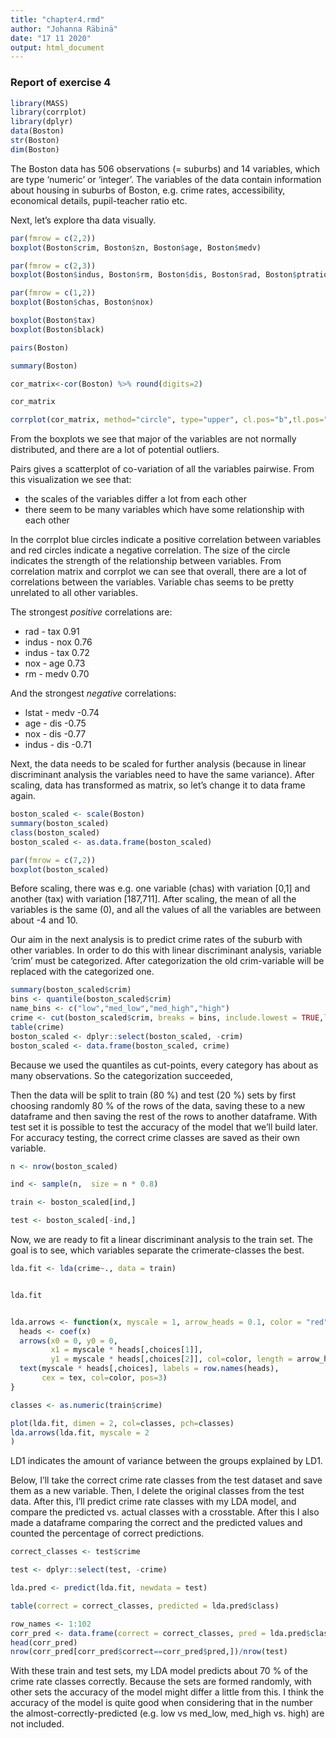 ```yaml
---
title: "chapter4.rmd"
author: "Johanna Räbinä"
date: "17 11 2020"
output: html_document
---
```


### Report of exercise 4



```r
library(MASS)
library(corrplot)
library(dplyr)
data(Boston)
str(Boston)
dim(Boston)

```
The Boston data has 506 observations (= suburbs) and 14 variables, which are type 'numeric' or 'integer'. The variables of the data contain information about housing in suburbs of Boston, e.g. crime rates, accessibility, economical details, pupil-teacher ratio etc.

Next, let's explore tha data visually.
```r
par(fmrow = c(2,2))
boxplot(Boston$crim, Boston$zn, Boston$age, Boston$medv)

par(fmrow = c(2,3))
boxplot(Boston$indus, Boston$rm, Boston$dis, Boston$rad, Boston$ptratio, Boston$lstat)

par(fmrow = c(1,2))
boxplot(Boston$chas, Boston$nox)

boxplot(Boston$tax)
boxplot(Boston$black)

pairs(Boston)

summary(Boston)

cor_matrix<-cor(Boston) %>% round(digits=2)

cor_matrix

corrplot(cor_matrix, method="circle", type="upper", cl.pos="b",tl.pos="d",tl.cex=0.6)
```

From the boxplots we see that major of the variables are not normally distributed, and there are a lot of potential outliers.

Pairs gives a scatterplot of co-variation of all the variables pairwise. From this visualization we see that:

* the scales of the variables differ a lot from each other
* there seem to be many variables which have some relationship with each other

In the corrplot blue circles indicate a positive correlation between variables and red circles indicate a negative correlation. The size of the circle indicates the strength of the relationship between variables. From correlation matrix and corrplot we can see that overall, there are a lot of correlations between the variables. Variable chas seems to be pretty unrelated to all other variables.

The strongest *positive* correlations are:

* rad - tax 0.91
* indus - nox 0.76
* indus - tax 0.72
* nox - age 0.73
* rm - medv 0.70

And the strongest *negative* correlations:

* lstat - medv -0.74
* age - dis -0.75
* nox - dis -0.77
* indus - dis -0.71

Next, the data needs to be scaled for further analysis (because in linear discriminant analysis the variables need to have the same variance). After scaling, data has transformed as matrix, so let's change it to data frame again.

```r

boston_scaled <- scale(Boston)
summary(boston_scaled)
class(boston_scaled)
boston_scaled <- as.data.frame(boston_scaled)

par(fmrow = c(7,2))
boxplot(boston_scaled)
```

Before scaling, there was e.g. one variable (chas) with variation [0,1] and another (tax) with variation [187,711]. After scaling, the mean of all the variables is the same (0), and all the values of all the variables are between about -4 and 10. 

Our aim in the next analysis is to predict crime rates of the suburb with other variables. In order to do this with linear discriminant analysis, variable 'crim' must be categorized. After categorization the old crim-variable will be replaced with the categorized one. 

```r
summary(boston_scaled$crim)
bins <- quantile(boston_scaled$crim)
name_bins <- c("low","med_low","med_high","high")
crime <- cut(boston_scaled$crim, breaks = bins, include.lowest = TRUE,label=name_bins)
table(crime)
boston_scaled <- dplyr::select(boston_scaled, -crim)
boston_scaled <- data.frame(boston_scaled, crime)
```


Because we used the quantiles as cut-points, every category has about as many observations. So the categorization succeeded,


Then the data will be split to train (80 %) and test (20 %) sets by first choosing randomly 80 % of the rows of the data, saving these to a new dataframe and then saving the rest of the rows to another dataframe. With test set it is possible to test the accuracy of the model that we'll build later. For accuracy testing, the correct crime classes are saved as their own variable.

```r

n <- nrow(boston_scaled)

ind <- sample(n,  size = n * 0.8)

train <- boston_scaled[ind,]

test <- boston_scaled[-ind,]


```


Now, we are ready to fit a linear discriminant analysis to the train set. The goal is to see, which variables separate the crimerate-classes the best.

```r
lda.fit <- lda(crime~., data = train)


lda.fit


lda.arrows <- function(x, myscale = 1, arrow_heads = 0.1, color = "red", tex = 0.75, choices = c(1,2)){
  heads <- coef(x)
  arrows(x0 = 0, y0 = 0, 
         x1 = myscale * heads[,choices[1]], 
         y1 = myscale * heads[,choices[2]], col=color, length = arrow_heads)
  text(myscale * heads[,choices], labels = row.names(heads), 
       cex = tex, col=color, pos=3)
}

classes <- as.numeric(train$crime)

plot(lda.fit, dimen = 2, col=classes, pch=classes)
lda.arrows(lda.fit, myscale = 2
)

```

LD1 indicates the amount of variance between the groups explained by LD1. 

Below, I'll take the correct crime rate classes from the test dataset and save them as a new variable. Then, I delete the original classes from the test data. After this, I'll predict crime rate classes with my LDA model, and compare the predicted vs. actual classes with a crosstable. After this I also made a dataframe comparing the correct and the predicted values and counted the percentage of correct predictions.

```r

correct_classes <- test$crime

test <- dplyr::select(test, -crime)

lda.pred <- predict(lda.fit, newdata = test)

table(correct = correct_classes, predicted = lda.pred$class)

row_names <- 1:102
corr_pred <- data.frame(correct = correct_classes, pred = lda.pred$class, row.names = row_names)
head(corr_pred)
nrow(corr_pred[corr_pred$correct==corr_pred$pred,])/nrow(test)

```
With these train and test sets, my LDA model predicts about 70 % of the crime rate classes correctly. Because the sets are formed randomly, with other sets the accuracy of the model might differ a little from this. I think the accuracy of the model is quite good when considering that in the number the almost-correctly-predicted (e.g. low vs med_low, med_high vs. high) are not included.


